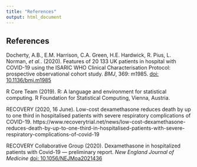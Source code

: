 ```yaml
---
title: "References"
output: html_document
---
```



## References 

Docherty, A.B., E.M. Harrison, C.A. Green, H.E. Hardwick, R. Pius, L. Norman, *et al.*. (2020). Features of 20 133 UK patients in hospital with COVID-19 using the ISARIC WHO Clinical Characterisation Protocol: prospective observational cohort study. *BMJ*, 369: m1985. [doi: 10.1136/bmj.m1985](https://doi.org/10.1136/bmj.m1985)

R Core Team (2019). R: A language and environment for statistical computing. R Foundation for Statistical Computing, Vienna, Austria.

RECOVERY (2020, 16 June). Low-cost dexamethasone reduces death by up to one third in hospitalised patients with severe respiratory complications of COVID-19. https://www.recoverytrial.net/news/low-cost-dexamethasone-reduces-death-by-up-to-one-third-in-hospitalised-patients-with-severe-respiratory-complications-of-covid-19

RECOVERY Collaborative Group (2020). Dexamethasone in hospitalized patients with Covid-19 — preliminary report. *New England Journal of Medicine* [doi: 10.1056/NEJMoa2021436](https://doi.org/10.1056/NEJMoa2021436)



